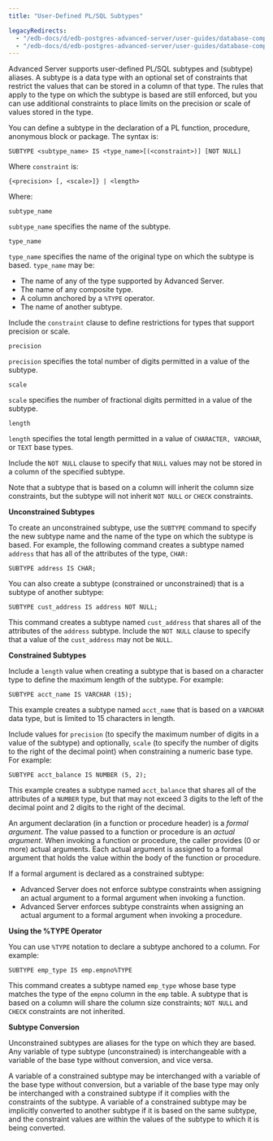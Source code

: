 ```yaml
---
title: "User-Defined PL/SQL Subtypes"

legacyRedirects:
  - "/edb-docs/d/edb-postgres-advanced-server/user-guides/database-compatibility-stored-procedural-language-guide/13/user_defined_pl_sql_subtypes.html"
  - "/edb-docs/d/edb-postgres-advanced-server/user-guides/database-compatibility-stored-procedural-language-guide/latest/user_defined_pl_sql_subtypes.html"
---
```


<div id="user_defined_pl_sql_subtypes" class="registered_link"></div>

Advanced Server supports user-defined PL/SQL subtypes and (subtype) aliases. A subtype is a data type with an optional set of constraints that restrict the values that can be stored in a column of that type. The rules that apply to the type on which the subtype is based are still enforced, but you can use additional constraints to place limits on the precision or scale of values stored in the type.

You can define a subtype in the declaration of a PL function, procedure, anonymous block or package. The syntax is:

```text
SUBTYPE <subtype_name> IS <type_name>[(<constraint>)] [NOT NULL]
```

Where `constraint` is:

```
{<precision> [, <scale>]} | <length>
```

Where:

`subtype_name`

 `subtype_name` specifies the name of the subtype.

`type_name`

 `type_name` specifies the name of the original type on which the subtype is based. `type_name` may be:

-   The name of any of the type supported by Advanced Server.
-   The name of any composite type.
-   A column anchored by a `%TYPE` operator.
-   The name of another subtype.

Include the `constraint` clause to define restrictions for types that support precision or scale.

`precision`

 `precision` specifies the total number of digits permitted in a value of the subtype.

`scale`

 `scale` specifies the number of fractional digits permitted in a value of the subtype.

`length`

 `length` specifies the total length permitted in a value of `CHARACTER, VARCHAR`, or `TEXT` base types.

Include the `NOT NULL` clause to specify that `NULL` values may not be stored in a column of the specified subtype.

Note that a subtype that is based on a column will inherit the column size constraints, but the subtype will not inherit `NOT NULL` or `CHECK` constraints.

**Unconstrained Subtypes**

To create an unconstrained subtype, use the `SUBTYPE` command to specify the new subtype name and the name of the type on which the subtype is based. For example, the following command creates a subtype named `address` that has all of the attributes of the type, `CHAR:`

```
SUBTYPE address IS CHAR;
```

You can also create a subtype (constrained or unconstrained) that is a subtype of another subtype:

```
SUBTYPE cust_address IS address NOT NULL;
```

This command creates a subtype named `cust_address` that shares all of the attributes of the `address` subtype. Include the `NOT NULL` clause to specify that a value of the `cust_address` may not be `NULL`.

**Constrained Subtypes**

Include a `length` value when creating a subtype that is based on a character type to define the maximum length of the subtype. For example:

```
SUBTYPE acct_name IS VARCHAR (15);
```

This example creates a subtype named `acct_name` that is based on a `VARCHAR` data type, but is limited to 15 characters in length.

Include values for `precision` (to specify the maximum number of digits in a value of the subtype) and optionally, `scale` (to specify the number of digits to the right of the decimal point) when constraining a numeric base type. For example:

```
SUBTYPE acct_balance IS NUMBER (5, 2);
```

This example creates a subtype named `acct_balance` that shares all of the attributes of a `NUMBER` type, but that may not exceed 3 digits to the left of the decimal point and 2 digits to the right of the decimal.

An argument declaration (in a function or procedure header) is a *formal* *argument*. The value passed to a function or procedure is an *actual* *argument*. When invoking a function or procedure, the caller provides (0 or more) actual arguments. Each actual argument is assigned to a formal argument that holds the value within the body of the function or procedure.

If a formal argument is declared as a constrained subtype:

-   Advanced Server does not enforce subtype constraints when assigning an actual argument to a formal argument when invoking a function.
-   Advanced Server enforces subtype constraints when assigning an actual argument to a formal argument when invoking a procedure.

**Using the %TYPE Operator**

You can use `%TYPE` notation to declare a subtype anchored to a column. For example:

```
SUBTYPE emp_type IS emp.empno%TYPE
```

This command creates a subtype named `emp_type` whose base type matches the type of the `empno` column in the `emp` table. A subtype that is based on a column will share the column size constraints; `NOT NULL` and `CHECK` constraints are not inherited.

**Subtype Conversion**

Unconstrained subtypes are aliases for the type on which they are based. Any variable of type subtype (unconstrained) is interchangeable with a variable of the base type without conversion, and vice versa.

A variable of a constrained subtype may be interchanged with a variable of the base type without conversion, but a variable of the base type may only be interchanged with a constrained subtype if it complies with the constraints of the subtype. A variable of a constrained subtype may be implicitly converted to another subtype if it is based on the same subtype, and the constraint values are within the values of the subtype to which it is being converted.
